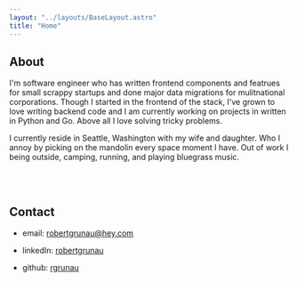 ```yaml
---
layout: "../layouts/BaseLayout.astro"
title: "Home"
---
```



## About

I'm software engineer who has written frontend components and featrues
for small scrappy startups and done major data migrations for mulitnational
corporations. Though I started in the frontend of the stack, I've grown to
love writing backend code and I am currently working on projects in written
in Python and Go. Above all I love solving tricky problems.

I currently reside in Seattle, Washington with my wife and daughter. Who I annoy by picking on the mandolin every space moment I have. Out of work I being outside, camping, running, and playing bluegrass music.

<PostList numberOfPosts="latest" />

<br />
<br />

## Contact

- email: [robertgrunau@hey.com](mailto:robertgrunau@hey.com)

- linkedIn: [robertgrunau](https://www.linkedin.com/in/rjgrunau/)

- github: [rgrunau](https://www.github.com/rgrunau/)
